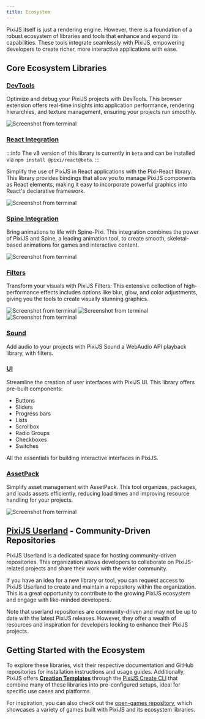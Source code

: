 ```yaml
---
title: Ecosystem
---
```


PixiJS itself is just a rendering engine. However, there is a foundation of a robust ecosystem of libraries and tools that enhance and expand its capabilities. These tools integrate seamlessly with PixiJS, empowering developers to create richer, more interactive applications with ease.

## Core Ecosystem Libraries

### [DevTools](https://pixijs.io/devtools/)
Optimize and debug your PixiJS projects with DevTools. This browser extension offers real-time insights into application performance, rendering hierarchies, and texture management, ensuring your projects run smoothly.

<div style={{ display: 'flex', justifyContent: 'center' }}>
  <img
    style={{
        borderRadius: '10px', filter: 'drop-shadow(0px 2px 5px #000)', maxWidth: 600, width: '100%'
    }}
    alt="Screenshot from terminal"
    src="/assets/guides/devtool-screenshot.png"
  />
</div>

### [React Integration](https://github.com/pixijs/pixi-react/tree/beta)
:::info
The v8 version of this library is currently in `beta` and can be installed via `npm install @pixi/react@beta`.
:::

Simplify the use of PixiJS in React applications with the Pixi-React library. This library provides bindings that allow you to manage PixiJS components as React elements, making it easy to incorporate powerful graphics into React's declarative framework.

<div style={{ display: 'flex', justifyContent: 'center' }}>
  <img
    style={{
        borderRadius: '10px', filter: 'drop-shadow(0px 2px 5px #000)', maxWidth: 800, width: '100%'
    }}
    alt="Screenshot from terminal"
    src="/assets/guides/react-code.png"
  />
</div>

### [Spine Integration](https://esotericsoftware.com/spine-pixi)
Bring animations to life with Spine-Pixi. This integration combines the power of PixiJS and Spine, a leading animation tool, to create smooth, skeletal-based animations for games and interactive content.

<div style={{ display: 'flex', justifyContent: 'center' }}>
  <img
    style={{
        borderRadius: '10px', filter: 'drop-shadow(0px 2px 5px #000)', maxWidth: 500, width: '100%'
    }}
    alt="Screenshot from terminal"
    src="/assets/guides/spine-gif.gif"
  />
</div>

### [Filters](https://github.com/pixijs/filters)
Transform your visuals with PixiJS Filters. This extensive collection of high-performance effects includes options like blur, glow, and color adjustments, giving you the tools to create visually stunning graphics.

<div style={{ display: 'flex', justifyContent: 'center', gap: 5, flexWrap: 'wrap' }}>
  <img
    style={{
        borderRadius: '10px', filter: 'drop-shadow(0px 2px 5px #000)'
    }}
    alt="Screenshot from terminal"
    src="https://filters.pixijs.download/main/screenshots/twist.png?v=3"
  />
  <img
    style={{
        borderRadius: '10px', filter: 'drop-shadow(0px 2px 5px #000)'
    }}
    alt="Screenshot from terminal"
    src="https://filters.pixijs.download/main/screenshots/grayscale.png?v=1"
  />
  <img
    style={{
        borderRadius: '10px', filter: 'drop-shadow(0px 2px 5px #000)'
    }}
    alt="Screenshot from terminal"
    src="https://filters.pixijs.download/main/screenshots/advanced-bloom.png?v=3"
  />
</div>

### [Sound](https://github.com/pixijs/sound)
Add audio to your projects with PixiJS Sound a WebAudio API playback library, with filters.

### [UI](https://github.com/pixijs/ui)
Streamline the creation of user interfaces with PixiJS UI. This library offers pre-built components:

- Buttons
- Sliders
- Progress bars
- Lists
- Scrollbox
- Radio Groups
- Checkboxes
- Switches

All the essentials for building interactive interfaces in PixiJS.

### [AssetPack](https://pixijs.io/assetpack/)
Simplify asset management with AssetPack. This tool organizes, packages, and loads assets efficiently, reducing load times and improving resource handling for your projects.

<div style={{ display: 'flex', justifyContent: 'center' }}>
  <img
    style={{ borderRadius: '10px', filter: 'drop-shadow(0px 2px 5px #000)', width: '100%' }}
    alt="Screenshot from terminal"
    src="/assets/guides/assetpack-screenshot.png"
  />
</div>

## [PixiJS Userland](https://github.com/pixijs-userland) - Community-Driven Repositories

PixiJS Userland is a dedicated space for hosting community-driven repositories. This organization allows developers to collaborate on PixiJS-related projects and share their work with the wider community.

If you have an idea for a new library or tool, you can request access to PixiJS Userland to create and maintain a repository within the organization. This is a great opportunity to contribute to the growing PixiJS ecosystem and engage with like-minded developers.

Note that userland repositories are community-driven and may not be up to date with the latest PixiJS releases. However, they offer a wealth of resources and inspiration for developers looking to enhance their PixiJS projects.

## Getting Started with the Ecosystem

To explore these libraries, visit their respective documentation and GitHub repositories for installation instructions and usage guides. Additionally, PixiJS offers [**Creation Templates**](https://pixijs.io/create-pixi/docs/guide/creations/intro/) through the [PixiJS Create CLI](https://pixijs.io/create-pixi/) that combine many of these libraries into pre-configured setups, ideal for specific use cases and platforms.

For inspiration, you can also check out the [open-games repository](https://github.com/pixijs/open-games), which showcases a variety of games built with PixiJS and its ecosystem libraries.
